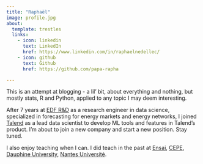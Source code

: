 ```yaml
---
title: "Raphaël"
image: profile.jpg
about:
  template: trestles
  links:
    - icon: linkedin
      text: LinkedIn
      href: https://www.linkedin.com/in/raphaelnedellec/
    - icon: github
      text: Github
      href: https://github.com/papa-rapha

---
```


This is an attempt at blogging - a lil' bit, about everything and nothing, but mostly stats, R and Python, applied to any topic I may deem interesting.

After 7 years at [EDF R&D](https://www.edf.fr/en/the-edf-group/inventing-the-future-of-energy/r-d-global-expertise) as a research engineer in data science, specialized in forecasting for energy markets and energy networks, I joined [Talend](https://www.talend.com/) as a lead data scientist to develop ML tools and features in Talend's product. I'm about to join a new company and start a new position. Stay tuned.

I also enjoy teaching when I can. I did teach in the past at [Ensai](https://ensai.fr/en/), [CEPE](https://www.lecepe.fr/), [Dauphine University](https://dauphine.psl.eu/en/training/masters-degrees/quantitative-economics/m2-digital-economics), [Nantes Université](https://iae.univ-nantes.fr/nos-formations/offre-de-formation/master-econometrie-statistiques).


